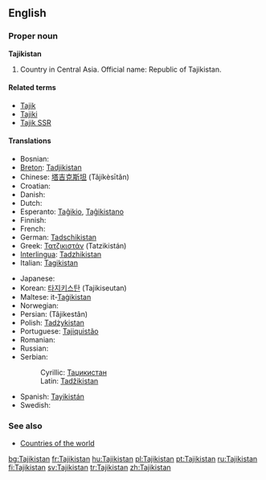 ==English==
{{wikipedia}}

===Proper noun===
'''Tajikistan'''

# Country in Central Asia. Official name: Republic of Tajikistan.

====Related terms====
*[[Tajik]]
*[[Tajiki]]
*[[Tajik SSR]]

====Translations====
{{top}}
*Bosnian: {{t-|bs|Tadžikistan|m}}
*[[Breton]]: [[Tadjikistan]]
*Chinese: [[塔吉克斯坦]] (Tǎjíkèsītǎn)
*Croatian: {{t-|hr|Tadžikistan|m}}
* Danish: {{t-|da|Tadsjikistan}}
* Dutch: {{t+|nl|Tadzjikistan}}
*Esperanto: [[Taĝikio]], [[Taĝikistano]]
* Finnish: {{t+|fi|Tadžikistan}}
* French: {{t+|fr|Tadjikistan}}
*German: [[Tadschikistan]]
*Greek: [[Τατζικιστάν]] (Tatzikistán) {{n}}
*[[Interlingua]]: [[Tadzhikistan]]
*Italian: [[Tagikistan]]
{{mid}}
* Japanese: {{t+|ja|タジキスタン|tr=Tajikisutan|sc=Jpan}}
*Korean: [[타지키스탄]] (Tajikiseutan)
*Maltese: it-[[Taġikistan]]
* Norwegian: {{t-|no|Tadsjikistan}}
*Persian: {{FAchar|[[تاجیکستان]]}} (Tâjikestân)
*Polish: [[Tadżykistan]]
*Portuguese: [[Tajiquistão]]
* Romanian: {{t-|ro|Tadjikistan|n}}
* Russian: {{t+|ru|Таджикистан|m|tr=Tadžikistán|sc=Cyrl}}
*Serbian:
*:Cyrillic: [[Таџикистан]] {{m}}
*:Latin: [[Tadžikistan]] {{m}}
*Spanish: [[Tayikistán]]
* Swedish: {{t+|sv|Tadzjikistan}}
{{bottom}}

===See also===
*[[Countries of the world]]

[[bg:Tajikistan]]
[[fr:Tajikistan]]
[[hu:Tajikistan]]
[[pl:Tajikistan]]
[[pt:Tajikistan]]
[[ru:Tajikistan]]
[[fi:Tajikistan]]
[[sv:Tajikistan]]
[[tr:Tajikistan]]
[[zh:Tajikistan]]
